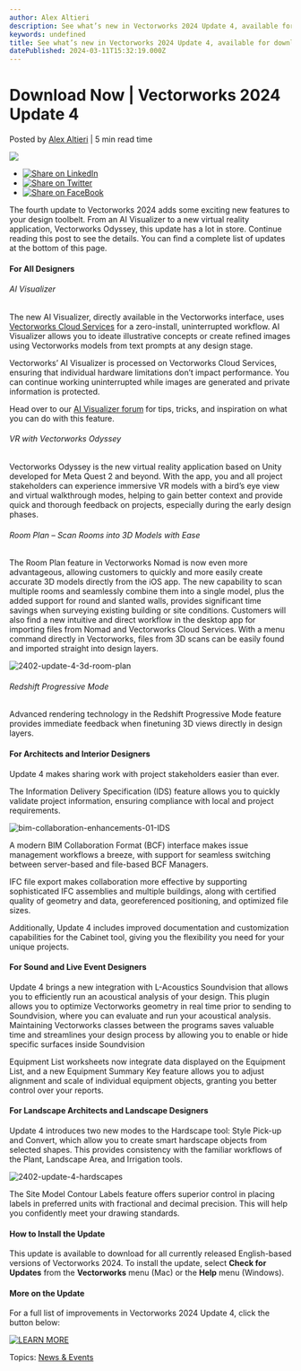 ```yaml
---
author: Alex Altieri
description: See what’s new in Vectorworks 2024 Update 4, available for download now. 
keywords: undefined
title: See what’s new in Vectorworks 2024 Update 4, available for download now.  
datePublished: 2024-03-11T15:32:19.000Z
---
```

  

# Download Now | Vectorworks 2024 Update 4

 Posted by [Alex Altieri](https://blog.vectorworks.net/author/alex-altieri) | 5 min read time 

![](https://blog.vectorworks.net/hubfs/2024-vectorworks-update-4-press-image%20%281%29.png) 

* [![Share on LinkedIn](https://2659751.fs1.hubspotusercontent-na1.net/hubfs/2659751/michaelDemo/share-LI.png)](http://www.linkedin.com/shareArticle?mini=true&url=https%3A%2F%2Fblog.vectorworks.net%2Fupdates-improvements-in-vectorworks-2024-update-4)
* [![Share on Twitter](https://2659751.fs1.hubspotusercontent-na1.net/hubfs/2659751/michaelDemo/share-TW.png)](https://www.twitter.com/share?text=Download%20Now%20|%20Vectorworks%202024%20Update%204&url=https%3A%2F%2Fblog.vectorworks.net%2Fupdates-improvements-in-vectorworks-2024-update-4&via=PMGTweets)
* [![Share on FaceBook](https://2659751.fs1.hubspotusercontent-na1.net/hubfs/2659751/michaelDemo/share-FB.png)](https://www.facebook.com/sharer/sharer.php?u=https%3A%2F%2Fblog.vectorworks.net%2Fupdates-improvements-in-vectorworks-2024-update-4)

The fourth update to Vectorworks 2024 adds some exciting new features to your design toolbelt. From an AI Visualizer to a new virtual reality application, Vectorworks Odyssey, this update has a lot in store. Continue reading this post to see the details. You can find a complete list of updates at the bottom of this page.

#### For All Designers 

###### AI Visualizer

The new AI Visualizer, directly available in the Vectorworks interface, uses [Vectorworks Cloud Services](https://www.vectorworks.net/cloud-services?utm%5Fmedium=pr&utm%5Fsource=coverage&utm%5Fcontent=vectorworks-2024-update-4) for a zero-install, uninterrupted workflow. AI Visualizer allows you to ideate illustrative concepts or create refined images using Vectorworks models from text prompts at any design stage.

Vectorworks’ AI Visualizer is processed on Vectorworks Cloud Services, ensuring that individual hardware limitations don’t impact performance. You can continue working uninterrupted while images are generated and private information is protected.

Head over to our [AI Visualizer forum](https://forum.vectorworks.net/index.php?/forum/253-ai-visualizer/) for tips, tricks, and inspiration on what you can do with this feature.

###### VR with Vectorworks Odyssey

Vectorworks Odyssey is the new virtual reality application based on Unity developed for Meta Quest 2 and beyond. With the app, you and all project stakeholders can experience immersive VR models with a bird’s eye view and virtual walkthrough modes, helping to gain better context and provide quick and thorough feedback on projects, especially during the early design phases.

###### Room Plan – Scan Rooms into 3D Models with Ease

The Room Plan feature in Vectorworks Nomad is now even more advantageous, allowing customers to quickly and more easily create accurate 3D models directly from the iOS app. The new capability to scan multiple rooms and seamlessly combine them into a single model, plus the added support for round and slanted walls, provides significant time savings when surveying existing building or site conditions. Customers will also find a new intuitive and direct workflow in the desktop app for importing files from Nomad and Vectorworks Cloud Services. With a menu command directly in Vectorworks, files from 3D scans can be easily found and imported straight into design layers.

![2402-update-4-3d-room-plan](https://blog.vectorworks.net/hs-fs/hubfs/Blog%20Images/2024%20Blog%20Images/24_Update%204/2402-update-4-3d-room-plan.png?width=3840&height=2158&name=2402-update-4-3d-room-plan.png)

###### Redshift Progressive Mode

Advanced rendering technology in the Redshift Progressive Mode feature provides immediate feedback when finetuning 3D views directly in design layers.

#### For Architects and Interior Designers

Update 4 makes sharing work with project stakeholders easier than ever.

The Information Delivery Specification (IDS) feature allows you to quickly validate project information, ensuring compliance with local and project requirements.

![bim-collaboration-enhancements-01-IDS](https://blog.vectorworks.net/hs-fs/hubfs/Blog%20Images/2024%20Blog%20Images/24_Update%204/bim-collaboration-enhancements-01-IDS.png?width=1920&height=1080&name=bim-collaboration-enhancements-01-IDS.png)

A modern BIM Collaboration Format (BCF) interface makes issue management workflows a breeze, with support for seamless switching between server-based and file-based BCF Managers.

IFC file export makes collaboration more effective by supporting sophisticated IFC assemblies and multiple buildings, along with certified quality of geometry and data, georeferenced positioning, and optimized file sizes.

Additionally, Update 4 includes improved documentation and customization capabilities for the Cabinet tool, giving you the flexibility you need for your unique projects.

#### For Sound and Live Event Designers

Update 4 brings a new integration with L-Acoustics Soundvision that allows you to efficiently run an acoustical analysis of your design. This plugin allows you to optimize Vectorworks geometry in real time prior to sending to Soundvision, where you can evaluate and run your acoustical analysis. Maintaining Vectorworks classes between the programs saves valuable time and streamlines your design process by allowing you to enable or hide specific surfaces inside Soundvision

Equipment List worksheets now integrate data displayed on the Equipment List, and a new Equipment Summary Key feature allows you to adjust alignment and scale of individual equipment objects, granting you better control over your reports.

#### For Landscape Architects and Landscape Designers

Update 4 introduces two new modes to the Hardscape tool: Style Pick-up and Convert, which allow you to create smart hardscape objects from selected shapes. This provides consistency with the familiar workflows of the Plant, Landscape Area, and Irrigation tools.

![2402-update-4-hardscapes](https://blog.vectorworks.net/hs-fs/hubfs/Blog%20Images/2024%20Blog%20Images/24_Update%204/2402-update-4-hardscapes.png?width=1920&height=1080&name=2402-update-4-hardscapes.png)

The Site Model Contour Labels feature offers superior control in placing labels in preferred units with fractional and decimal precision. This will help you confidently meet your drawing standards.

#### How to Install the Update

This update is available to download for all currently released English-based versions of Vectorworks 2024\. To install the update, select **Check for Updates** from the **Vectorworks** menu (Mac) or the **Help** menu (Windows).

#### More on the Update

For a full list of improvements in Vectorworks 2024 Update 4, click the button below:

[![LEARN MORE](https://no-cache.hubspot.com/cta/default/3018241/302ee8bd-cdd6-4509-995e-c3edb4514d45.png)](https://cta-redirect.hubspot.com/cta/redirect/3018241/302ee8bd-cdd6-4509-995e-c3edb4514d45) 

 Topics: [News & Events](https://blog.vectorworks.net/topic/news-events) 

  